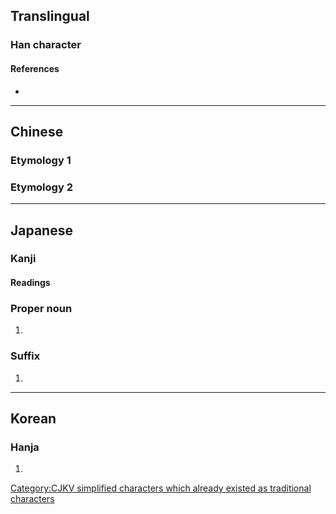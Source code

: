 {{character info/new}}
==Translingual==
{{Han simplified forms|莊|荘|庄}}

===Han character===
{{Han char|rn=53|rad=广|as=03|sn=6|four=00214|canj=IG|ids=⿸广土}}

====References====
* {{Han ref|kx=0343.180|dkj=09234|dj=0653.050|hdz=20873.050|uh=5E84|ud=24196|bh=C9DC|bd=51676}}

----

==Chinese==

===Etymology 1===
{{zh-see|莊}}

===Etymology 2===
{{zh-see|廡|v}}

----

==Japanese==

===Kanji===
{{ja-kanji|grade=n|rs=广03}}

====Readings====
{{ja-readings
|on=そう, しょう, ほう
|kun=いなか-, むらざと-
}}

===Proper noun===
{{ja-pos|proper|しょう}}

# {{given name|male|lang=ja|sort=しょう}}

===Suffix===
{{ja-pos|suffix|しょう}}

# {{alternative form of|荘|lang=ja}}

----

==Korean==

===Hanja===
{{ko-hanja|hangeul=[[장]]|rv=jang|mr=chang}}

# {{defn|lang=ko|sort=广03}}

[[Category:CJKV simplified characters which already existed as traditional characters]]